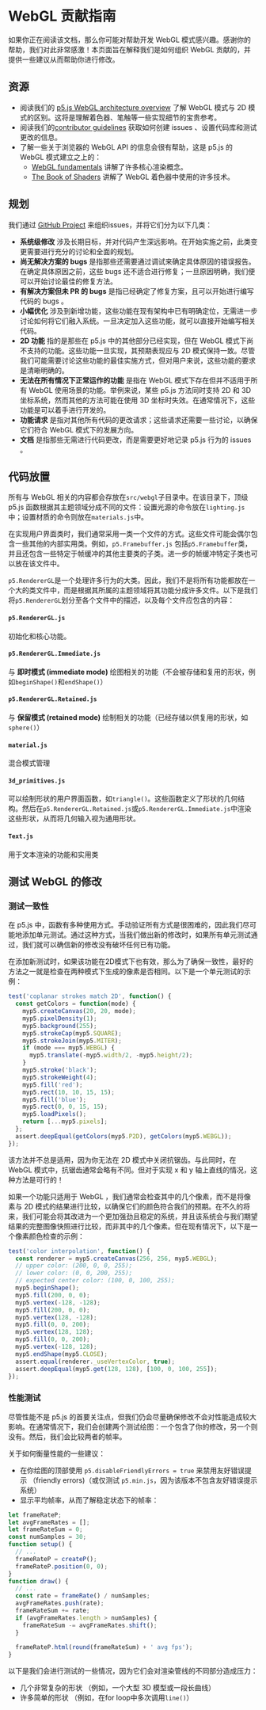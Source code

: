 # WebGL 贡献指南

如果你正在阅读该文档，那么你可能对帮助开发 WebGL 模式感兴趣。感谢你的帮助，我们对此非常感激！本页面旨在解释我们是如何组织 WebGL 贡献的，并提供一些建议从而帮助你进行修改。

## 资源

* 阅读我们的 [p5.js WebGL architecture overview](../webgl_mode_architecture/) 了解 WebGL 模式与 2D 模式的区别。这将是理解着色器、笔触等一些实现细节的宝贵参考。
* 阅读我们的[contributor guidelines](https://p5js.org/contributor-docs/#/./contributor_guidelines) 获取如何创建 issues 、设置代码库和测试更改的信息。
* 了解一些关于浏览器的 WebGL API 的信息会很有帮助，这是 p5.js 的 WebGL 模式建立之上的：
  * [WebGL fundamentals](https://webglfundamentals.org/) 讲解了许多核心渲染概念。
  * [The Book of Shaders](https://thebookofshaders.com/) 讲解了 WebGL 着色器中使用的许多技术。

## 规划

我们通过 [GitHub Project](https://github.com/orgs/processing/projects/5) 来组织issues，并将它们分为以下几类：

* **系统级修改** 涉及长期目标，并对代码产生深远影响。在开始实施之前，此类变更需要进行充分的讨论和全面的规划。
* **尚无解决方案的 bugs** 是指那些还需要通过调试来确定具体原因的错误报告。在确定具体原因之前，这些 bugs 还不适合进行修复；一旦原因明确，我们便可以开始讨论最佳的修复方法。
* **有解决方案但未 PR 的 bugs** 是指已经确定了修复方案，且可以开始进行编写代码的 bugs 。
* **小幅优化** 涉及到新增功能，这些功能在现有架构中已有明确定位，无需进一步讨论如何将它们融入系统。一旦决定加入这些功能，就可以直接开始编写相关代码。
* **2D 功能** 指的是那些在 p5.js 中的其他部分已经实现，但在 WebGL 模式下尚不支持的功能。这些功能一旦实现，其预期表现应与 2D 模式保持一致。尽管我们可能需要讨论这些功能的最佳实施方式，但对用户来说，这些功能的要求是清晰明确的。
* **无法在所有情况下正常运作的功能** 是指在 WebGL 模式下存在但并不适用于所有 WebGL 使用场景的功能。举例来说，某些 p5.js 方法同时支持 2D 和 3D 坐标系统，然而其他的方法可能在使用 3D 坐标时失效。在通常情况下，这些功能是可以着手进行开发的。
* **功能请求** 是指对其他所有代码的更改请求；这些请求还需要一些讨论，以确保它们符合 WebGL 模式下的发展方向。
* **文档** 是指那些无需进行代码更改，而是需要更好地记录 p5.js 行为的 issues 。

## 代码放置

所有与 WebGL 相关的内容都会存放在`src/webgl`子目录中。在该目录下，顶级 p5.js 函数根据其主题领域分成不同的文件：设置光源的命令放在`lighting.js`中；设置材质的命令则放在`materials.js`中。

在实现用户界面类时，我们通常采用一类一个文件的方式。这些文件可能会偶尔包含一些其他的内部实用类。例如，`p5.Framebuffer.js` 包括`p5.Framebuffer`类，并且还包含一些特定于帧缓冲的其他主要类的子类。进一步的帧缓冲特定子类也可以放在该文件中。

`p5.RendererGL`是一个处理许多行为的大类。因此，我们不是将所有功能都放在一个大的类文件中，而是根据其所属的主题领域将其功能分成许多文件。以下是我们将`p5.RendererGL`划分至各个文件中的描述，以及每个文件应包含的内容：

#### `p5.RendererGL.js`

初始化和核心功能。

#### `p5.RendererGL.Immediate.js`

与 **即时模式 (immediate mode)** 绘图相关的功能（不会被存储和复用的形状，例如`beginShape()`和`endShape()`）

#### `p5.RendererGL.Retained.js`

与 **保留模式 (retained mode)** 绘制相关的功能（已经存储以供复用的形状，如`sphere()`）

#### `material.js`

混合模式管理

#### `3d_primitives.js`

可以绘制形状的用户界面函数，如`triangle()`。这些函数定义了形状的几何结构。然后在`p5.RendererGL.Retained.js`或`p5.RendererGL.Immediate.js`中渲染这些形状，从而将几何输入视为通用形状。

#### `Text.js`

用于文本渲染的功能和实用类

## 测试 WebGL 的修改

### 测试一致性

在 p5.js 中，函数有多种使用方式。手动验证所有方式是很困难的，因此我们尽可能地添加单元测试。通过这种方式，当我们做出新的修改时，如果所有单元测试通过，我们就可以确信新的修改没有破坏任何已有功能。

在添加新测试时，如果该功能在2D模式下也有效，那么为了确保一致性，最好的方法之一就是检查在两种模式下生成的像素是否相同。以下是一个单元测试的示例：

```js
test('coplanar strokes match 2D', function() {
  const getColors = function(mode) {
    myp5.createCanvas(20, 20, mode);
    myp5.pixelDensity(1);
    myp5.background(255);
    myp5.strokeCap(myp5.SQUARE);
    myp5.strokeJoin(myp5.MITER);
    if (mode === myp5.WEBGL) {
      myp5.translate(-myp5.width/2, -myp5.height/2);
    }
    myp5.stroke('black');
    myp5.strokeWeight(4);
    myp5.fill('red');
    myp5.rect(10, 10, 15, 15);
    myp5.fill('blue');
    myp5.rect(0, 0, 15, 15);
    myp5.loadPixels();
    return [...myp5.pixels];
  };
  assert.deepEqual(getColors(myp5.P2D), getColors(myp5.WEBGL));
});
```

该方法并不总是适用，因为你无法在 2D 模式中关闭抗锯齿。与此同时，在 WebGL 模式中，抗锯齿通常会略有不同。但对于实现 x 和 y 轴上直线的情况，这种方法是可行的！

如果一个功能只适用于 WebGL ，我们通常会检查其中的几个像素，而不是将像素与 2D 模式的结果进行比较，以确保它们的颜色符合我们的预期。在不久的将来，我们可能会将其改进为一个更加强劲且稳定的系统，并且该系统会与我们期望结果的完整图像快照进行比较，而非其中的几个像素。但在现有情况下，以下是一个像素颜色检查的示例：

```js
test('color interpolation', function() {
  const renderer = myp5.createCanvas(256, 256, myp5.WEBGL);
  // upper color: (200, 0, 0, 255);
  // lower color: (0, 0, 200, 255);
  // expected center color: (100, 0, 100, 255);
  myp5.beginShape();
  myp5.fill(200, 0, 0);
  myp5.vertex(-128, -128);
  myp5.fill(200, 0, 0);
  myp5.vertex(128, -128);
  myp5.fill(0, 0, 200);
  myp5.vertex(128, 128);
  myp5.fill(0, 0, 200);
  myp5.vertex(-128, 128);
  myp5.endShape(myp5.CLOSE);
  assert.equal(renderer._useVertexColor, true);
  assert.deepEqual(myp5.get(128, 128), [100, 0, 100, 255]);
});
```

### 性能测试

尽管性能不是 p5.js 的首要关注点，但我们仍会尽量确保修改不会对性能造成较大影响。在通常情况下，我们会创建两个测试绘图：一个包含了你的修改，另一个则没有。然后，我们会比较两者的帧率。

关于如何衡量性能的一些建议：

* 在你绘图的顶部使用 `p5.disableFriendlyErrors = true` 来禁用友好错误提示 （friendly errors)（或仅测试 `p5.min.js`，因为该版本不包含友好错误提示系统）
* 显示平均帧率，从而了解稳定状态下的帧率：

```js
let frameRateP;
let avgFrameRates = [];
let frameRateSum = 0;
const numSamples = 30;
function setup() {
  // ...
  frameRateP = createP();
  frameRateP.position(0, 0);
}
function draw() {
  // ...
  const rate = frameRate() / numSamples;
  avgFrameRates.push(rate);
  frameRateSum += rate;
  if (avgFrameRates.length > numSamples) {
    frameRateSum -= avgFrameRates.shift();
  }
 
  frameRateP.html(round(frameRateSum) + ' avg fps');
}
```

以下是我们会进行测试的一些情况，因为它们会对渲染管线的不同部分造成压力：

* 几个非常复杂的形状 （例如，一个大型 3D 模型或一段长曲线）
* 许多简单的形状 （例如，在for loop中多次调用`line()`）
